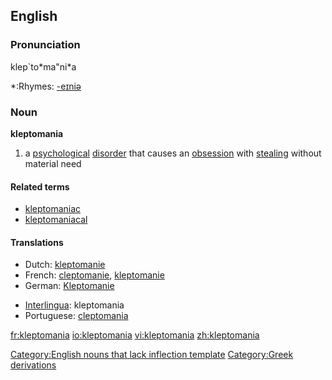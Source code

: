 ==English==

===Pronunciation===
klep`to*ma"ni*a
*:Rhymes: [[Rhymes:English:-eɪniə|-eɪniə]]

===Noun===
'''kleptomania'''

# a [[psychological]] [[disorder]] that causes an [[obsession]] with [[steal]]ing without material need

====Related terms====
* [[kleptomaniac]]
* [[kleptomaniacal]]

====Translations====
{{top}}
*Dutch: [[kleptomanie]] {{f}}
*French: [[cleptomanie]], [[kleptomanie]] {{f}}
*German: [[Kleptomanie]] {{f}}
{{mid}}
*[[Interlingua]]: kleptomania
*Portuguese: [[cleptomania]] {{f}}
{{bottom}}

[[Category:English nouns that lack inflection template]]
[[Category:Greek derivations]]

[[fr:kleptomania]]
[[io:kleptomania]]
[[vi:kleptomania]]
[[zh:kleptomania]]